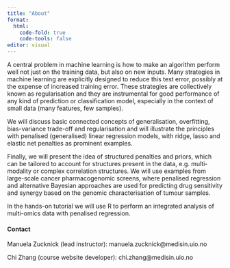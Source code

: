 ```yaml
---
title: "About"
format: 
  html:
    code-fold: true
    code-tools: false
editor: visual
---
```


A central problem in machine learning is how to make an algorithm perform well not just on the training data, but also on new inputs. Many strategies in machine learning are explicitly designed to reduce this test error, possibly at the expense of increased training error. These strategies are collectively known as regularisation and they are instrumental for good performance of any kind of prediction or classification model, especially in the context of small data (many features, few samples).

We will discuss basic connected concepts of generalisation, overfitting, bias-variance trade-off and regularisation and will illustrate the principles with penalised (generalised) linear regression models, with ridge, lasso and elastic net penalties as prominent examples.

Finally, we will present the idea of structured penalties and priors, which can be tailored to account for structures present in the data, e.g. multi-modality or complex correlation structures. We will use examples from large-scale cancer pharmacogenomic screens, where penalised regression and alternative Bayesian approaches are used for predicting drug sensitivity and synergy based on the genomic characterisation of tumour samples.

In the hands-on tutorial we will use R to perform an integrated analysis of multi-omics data with penalised regression.

#### Contact

Manuela Zucknick (lead instructor): manuela.zucknick\@medisin.uio.no

Chi Zhang (course website developer): chi.zhang\@medisin.uio.no
